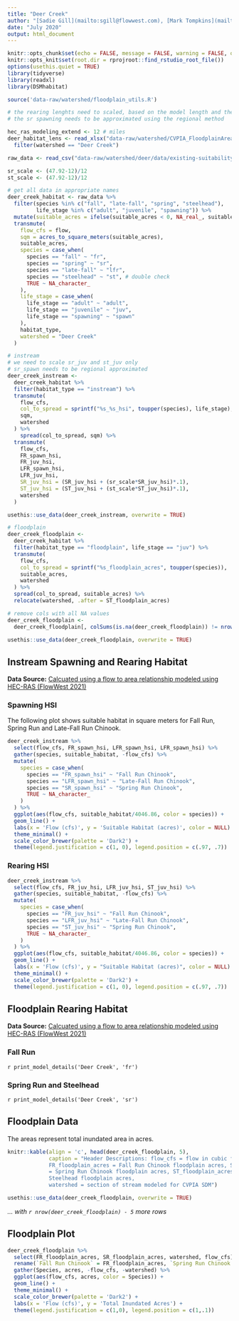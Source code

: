 ```yaml
---
title: "Deer Creek"
author: "[Sadie Gill](mailto:sgill@flowwest.com), [Mark Tompkins](mailto:mtompkins@flowwest.com)" 
date: "July 2020"
output: html_document
---
```


```r
knitr::opts_chunk$set(echo = FALSE, message = FALSE, warning = FALSE, out.width = '100%')
knitr::opts_knit$set(root.dir = rprojroot::find_rstudio_root_file())
options(usethis.quiet = TRUE)
library(tidyverse)
library(readxl)
library(DSMhabitat)
```   


```r
source('data-raw/watershed/floodplain_utils.R')
```

```r
# the rearing lenghts need to scaled, based on the model length and the actual rearing
# the sr spawning needs to be approximated using the regional method

hec_ras_modeling_extend <- 12 # miles
deer_habitat_lens <- read_xlsx("data-raw/watershed/CVPIA_FloodplainAreas.xlsx") %>% 
  filter(watershed == "Deer Creek")

raw_data <- read_csv("data-raw/watershed/deer/data/existing-suitability-deer-creek-2021-03-24.csv")

sr_scale <- (47.92-12)/12
st_scale <- (47.92-12)/12

# get all data in appropriate names
deer_creek_habitat <- raw_data %>% 
  filter(species %in% c("fall", "late-fall", "spring", "steelhead"), 
         life_stage %in% c("adult", "juvenile", "spawning")) %>%
  mutate(suitable_acres = ifelse(suitable_acres < 0, NA_real_, suitable_acres)) %>% 
  transmute(
    flow_cfs = flow, 
    sqm = acres_to_square_meters(suitable_acres), 
    suitable_acres,
    species = case_when(
      species == "fall" ~ "fr", 
      species == "spring" ~ "sr", 
      species == "late-fall" ~ "lfr", 
      species == "steelhead" ~ "st", # double check
      TRUE ~ NA_character_
    ),
    life_stage = case_when(
      life_stage == "adult" ~ "adult", 
      life_stage == "juvenile" ~ "juv", 
      life_stage == "spawning" ~ "spawn"
    ), 
    habitat_type, 
    watershed = "Deer Creek"
  )

# instream
# we need to scale sr_juv and st_juv only
# sr_spawn needs to be regional approximated
deer_creek_instream <-
  deer_creek_habitat %>% 
  filter(habitat_type == "instream") %>% 
  transmute(
    flow_cfs, 
    col_to_spread = sprintf("%s_%s_hsi", toupper(species), life_stage), 
    sqm, 
    watershed
  ) %>% 
    spread(col_to_spread, sqm) %>% 
  transmute(
    flow_cfs, 
    FR_spawn_hsi, 
    FR_juv_hsi,
    LFR_spawn_hsi, 
    LFR_juv_hsi,
    SR_juv_hsi = (SR_juv_hsi + (sr_scale*SR_juv_hsi)*.1),
    ST_juv_hsi = (ST_juv_hsi + (st_scale*ST_juv_hsi)*.1),
    watershed
  )

usethis::use_data(deer_creek_instream, overwrite = TRUE)

# floodplain
deer_creek_floodplain <- 
  deer_creek_habitat %>% 
  filter(habitat_type == "floodplain", life_stage == "juv") %>% 
  transmute(
    flow_cfs, 
    col_to_spread = sprintf("%s_floodplain_acres", toupper(species)), 
    suitable_acres,
    watershed
  ) %>% 
  spread(col_to_spread, suitable_acres) %>% 
  relocate(watershed, .after = ST_floodplain_acres)

# remove cols with all NA values
deer_creek_floodplain <- 
  deer_creek_floodplain[, colSums(is.na(deer_creek_floodplain)) != nrow(deer_creek_floodplain)]

usethis::use_data(deer_creek_floodplain, overwrite = TRUE)
```

## Instream Spawning and Rearing Habitat
**Data Source:** [Calcuated using a flow to area relationship modeled using HEC-RAS (FlowWest 2021)](#){target="_blank"}

### Spawning HSI 

The following plot shows suitable habitat in square meters for Fall Run, Spring Run and 
Late-Fall Run Chinook.

```r
deer_creek_instream %>% 
  select(flow_cfs, FR_spawn_hsi, LFR_spawn_hsi, LFR_spawn_hsi) %>% 
  gather(species, suitable_habitat, -flow_cfs) %>% 
  mutate(
    species = case_when(
      species == "FR_spawn_hsi" ~ "Fall Run Chinook",
      species == "LFR_spawn_hsi" ~ "Late-Fall Run Chinook",
      species == "SR_spawn_hsi" ~ "Spring Run Chinook",
      TRUE ~ NA_character_
    )
  ) %>% 
  ggplot(aes(flow_cfs, suitable_habitat/4046.86, color = species)) + 
  geom_line() + 
  labs(x = 'Flow (cfs)', y = 'Suitable Habitat (acres)', color = NULL) + 
  theme_minimal() + 
  scale_color_brewer(palette = 'Dark2') +
  theme(legend.justification = c(1, 0), legend.position = c(.97, .7))
```

### Rearing HSI 

```r
deer_creek_instream %>% 
  select(flow_cfs, FR_juv_hsi, LFR_juv_hsi, ST_juv_hsi) %>% 
  gather(species, suitable_habitat, -flow_cfs) %>% 
  mutate(
    species = case_when(
      species == "FR_juv_hsi" ~ "Fall Run Chinook",
      species == "LFR_juv_hsi" ~ "Late-Fall Run Chinook",
      species == "ST_juv_hsi" ~ "Spring Run Chinook",
      TRUE ~ NA_character_
    )
  ) %>% 
  ggplot(aes(flow_cfs, suitable_habitat/4046.86, color = species)) + 
  geom_line() + 
  labs(x = 'Flow (cfs)', y = "Suitable Habitat (acres)", color = NULL) + 
  theme_minimal() + 
  scale_color_brewer(palette = 'Dark2') +
  theme(legend.justification = c(1, 0), legend.position = c(.97, .7))
```

## Floodplain Rearing Habitat 
**Data Source:** [Calcuated using a flow to area relationship modeled using HEC-RAS (FlowWest 2021)](#){target="_blank"}

### Fall Run
`r print_model_details('Deer Creek', 'fr')`

### Spring Run and Steelhead
`r print_model_details('Deer Creek', 'sr')`

## Floodplain Data    
The areas represent total inundated area in acres.

```r
knitr::kable(align = 'c', head(deer_creek_floodplain, 5), 
             caption = "Header Descriptions: flow_cfs = flow in cubic feet per second,
             FR_floodplain_acres = Fall Run Chinook floodplain acres, SR_floodplain_acres 
             = Spring Run Chinook floodplain acres, ST_floodplain_acres = 
             Steelhead floodplain acres, 
             watershed = section of stream modeled for CVPIA SDM")

usethis::use_data(deer_creek_floodplain, overwrite = TRUE)
```

*... with `r nrow(deer_creek_floodplain) - 5` more rows*

## Floodplain Plot
```r
deer_creek_floodplain %>% 
  select(FR_floodplain_acres, SR_floodplain_acres, watershed, flow_cfs) %>%
  rename(`Fall Run Chinook` = FR_floodplain_acres, `Spring Run Chinook and Steelhead` = SR_floodplain_acres) %>% 
  gather(Species, acres, -flow_cfs, -watershed) %>% 
  ggplot(aes(flow_cfs, acres, color = Species)) +
  geom_line() +
  theme_minimal() +
  scale_color_brewer(palette = 'Dark2') +
  labs(x = 'Flow (cfs)', y = 'Total Inundated Acres') +
  theme(legend.justification = c(1,0), legend.position = c(1,.1))
```
